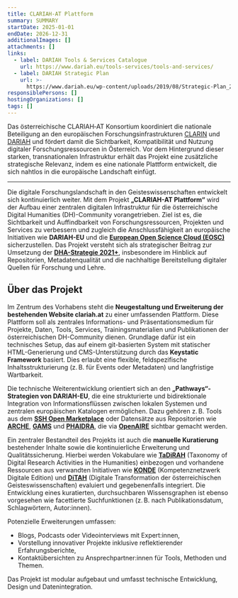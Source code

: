 ```yaml
---
title: CLARIAH-AT Plattform
summary: SUMMARY
startDate: 2025-01-01
endDate: 2026-12-31
additionalImages: []
attachments: []
links:
  - label: DARIAH Tools & Services Catalogue
    url: https://www.dariah.eu/tools-services/tools-and-services/
  - label: DARIAH Strategic Plan
    url: >-
      https://www.dariah.eu/wp-content/uploads/2019/08/Strategic-Plan_2019-2026.pdf
responsiblePersons: []
hostingOrganizations: []
tags: []
---
```

Das österreichische CLARIAH‑AT Konsortium koordiniert die nationale Beteiligung an den europäischen Forschungsinfrastrukturen [CLARIN](https://www.clarin.eu/) und [DARIAH](http://dariah.eu/) und fördert damit die Sichtbarkeit, Kompatibilität und Nutzung digitaler Forschungsressourcen in Österreich. Vor dem Hintergrund dieser starken, transnationalen Infrastruktur erhält das Projekt eine zusätzliche strategische Relevanz, indem es eine nationale Plattform entwickelt, die sich nahtlos in die europäische Landschaft einfügt.

---

Die digitale Forschungslandschaft in den Geisteswissenschaften entwickelt sich kontinuierlich weiter. Mit dem Projekt **„CLARIAH-AT Plattform“** wird der Aufbau einer zentralen digitalen Infrastruktur für die österreichische Digital Humanities (DH)-Community vorangetrieben. Ziel ist es, die Sichtbarkeit und Auffindbarkeit von Forschungsressourcen, Projekten und Services zu verbessern und zugleich die Anschlussfähigkeit an europäische Initiativen wie **DARIAH-EU** und die [**European Open Science Cloud (EOSC)**](https://eosc.eu/eosc-about/) sicherzustellen. Das Projekt versteht sich als strategischer Beitrag zur Umsetzung der [**DHA-Strategie 2021+**](https://gams.uni-graz.at/o:clariah.dha-strategie-2021), insbesondere im Hinblick auf Repositorien, Metadatenqualität und die nachhaltige Bereitstellung digitaler Quellen für Forschung und Lehre.

## Über das Projekt

Im Zentrum des Vorhabens steht die **Neugestaltung und Erweiterung der bestehenden Website clariah.at** zu einer umfassenden Plattform. Diese Plattform soll als zentrales Informations- und Präsentationsmedium für Projekte, Daten, Tools, Services, Trainingsmaterialien und Publikationen der österreichischen DH-Community dienen. Grundlage dafür ist ein technisches Setup, das auf einem git-basierten System mit statischer HTML-Generierung und CMS-Unterstützung durch das **Keystatic Framework** basiert. Dies erlaubt eine flexible, feldspezifische Inhaltsstrukturierung (z. B. für Events oder Metadaten) und langfristige Wartbarkeit.

Die technische Weiterentwicklung orientiert sich an den **„Pathways“-Strategien von DARIAH-EU**, die eine strukturierte und bidirektionale Integration von Informationsflüssen zwischen lokalen Systemen und zentralen europäischen Katalogen ermöglichen. Dazu gehören z. B. Tools aus dem [**SSH Open Marketplace**](https://marketplace.sshopencloud.eu/) oder Datensätze aus Repositorien wie [**ARCHE**](https://arche.acdh.oeaw.ac.at/browser/), [**GAMS**](https://gams.uni-graz.at/) und [**PHAIDRA**](https://phaidra.univie.ac.at/), die via [**OpenAIRE**](https://www.openaire.eu/) sichtbar gemacht werden.

Ein zentraler Bestandteil des Projekts ist auch die **manuelle Kuratierung** bestehender Inhalte sowie die kontinuierliche Erweiterung und Qualitätssicherung. Hierbei werden Vokabulare wie [**TaDiRAH**](https://de.dariah.eu/tadirah) (Taxonomy of Digital Research Activities in the Humanities) einbezogen und vorhandene Ressourcen aus verwandten Initiativen wie [**KONDE**](https://www.digitale-edition.at/) (Kompetenznetzwerk Digitale Edition) und [**DiTAH**](https://www.ditah.at/) (Digitale Transformation der österreichischen Geisteswissenschaften) evaluiert und gegebenenfalls integriert. Die Entwicklung eines kuratierten, durchsuchbaren Wissensgraphen ist ebenso vorgesehen wie facettierte Suchfunktionen (z. B. nach Publikationsdatum, Schlagwörtern, Autor:innen).

Potenzielle Erweiterungen umfassen:

* Blogs, Podcasts oder Videointerviews mit Expert:innen,
* Vorstellung innovativer Projekte inklusive reflektierender Erfahrungsberichte,
* Kontaktübersichten zu Ansprechpartner:innen für Tools, Methoden und Themen.

Das Projekt ist modular aufgebaut und umfasst technische Entwicklung, Design und Datenintegration.
